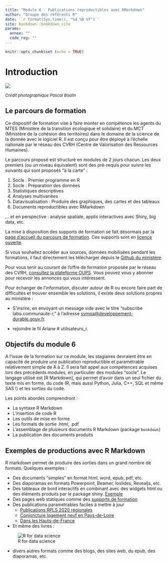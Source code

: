 ```yaml
---
title: "Module 6 - Publications reproductibles avec RMarkdown"
author: "Groupe des référents R"
date: '`r format(Sys.time(), "%d %B %Y")`'
site: bookdown::bookdown_site
params:
  annee: ""
  code_reg: ""
---
```


```r
knitr::opts_chunk$set (echo = TRUE)
```


# Introduction

![](assets/img/couleuvre.jpg)

<font size="2"> 
*Crédit photographique Pascal Boulin*
</font> 


## Le parcours de formation

  Ce dispositif de formation vise à faire monter en compétence les agents du MTES (Ministère de la transition écologique et solidaire) et du MCT (Ministère de la cohésion des territoires) dans le domaine de la science de la donnée avec le logiciel R. Il est conçu pour être déployé à l'échelle nationale par le réseau des CVRH (Centre de Valorisation des Ressources Humaines).

Le parcours proposé est structuré en modules de 2 jours chacun. Les deux premiers (ou un niveau équivalent) sont des pré-requis pour suivre les suivants qui sont proposés "à la carte" :

1. Socle : Premier programme en R
2. Socle : Préparation des données
3. Statistiques descriptives
4. Analyses multivariées
5. Datavisualisation : Produire des graphiques, des cartes et des tableaux
6. Documents reproductibles avec RMarkdown

... et en perspective : analyse spatiale, applis interactives avec Shiny, big data, etc.


La mise à disposition des supports de formation se fait désormais par la [page d'accueil du parcours de formation](https://mtes-mct.github.io/parcours-r/). Ces supports sont en [licence ouverte](https://www.etalab.gouv.fr/wp-content/uploads/2017/04/ETALAB-Licence-Ouverte-v2.0.pdf).


Si vous souhaitez accéder aux sources, données mobilisées pendant les formations, il faut directement les télécharger depuis le [Github du ministère](https://github.com/MTES-MCT/parcours-r/tree/master/Supports_formations).

Pour vous tenir au courant de l'offre de formation proposée par le réseau des CVRH, [consultez la plateforme OUPS](http://oups-cmvrh.e2.rie.gouv.fr/). Vous pouvez vous y abonner pour recevoir les annonces qui vous intéressent.


Pour échanger de l’information, discuter autour de R ou encore faire part de difficultés et trouver ensemble les solutions, il existe deux solutions propres au ministère :   

- S’insrire, en envoyant un message vide avec le titre “subscribe labo.communaute-r,” à l’adresse [sympa@developpement-durable.gouv.fr](mailto:sympa@developpement-durable.gouv.fr?subject=subscribe%20labo.communaute-r).   

- rejoindre le fil Ariane # utilisateurs_r.  

## Objectifs du module 6

A l'issue de la formation sur ce module, les stagiaires devraient être en capacité de produire une publication reproductible et paramétrable relativement simple de A à Z. Il sera fait appel aux compétences acquises lors des précédents modules, en particulier des modules "socle". Le langage utilisé est [R Markdown], qui permet d'avoir dans un seul fichier du texte mis en forme, du code (R, mais aussi Python, Julia, C++, SQL et même SAS !) et les sorties du code.

Les points abordés comprendront :

+ La syntaxe R Markdown
+ L'insertion de code R
+ Les outils de mise en forme
+ Les formats de sortie .html, .pdf
+ L'assemblage de plusieurs documents R Markdown (package `bookdown`)
+ La publication des documents produits

## Exemples de productions avec R Markdown

R markdown permet de produire des sorties dans un grand nombre de formats. Quelques exemples :

+ Des documents "simples" en format html, word, epub, pdf, etc.
+ Des diaporamas en formats Powerpoint, Beamer, Ioslides, Revealjs, etc.
+ Des tableaux de bord interactifs en combinant avec des widgets html ou des éléments produits par le package shiny.
[Exemple](https://beta.rstudioconnect.com/jjallaire/htmlwidgets-highcharter/htmlwidgets-highcharter.html#sales-by-category)
+ Des pages web statiques comme des [supports de formation](https://rawgit.com/MTES-MCT/parcours-r/master/Supports_formations/m2_preparation_donnees/_book/index.html)
+ Des publications paramétrables faciles à mettre à jour  
    - [Publications RPLS 2020 régionales]("https://dreal.statistiques.developpement-durable.gouv.fr/parc_social/2020/")  
    - [Conjoncture logement neuf en Pays-de-Loire](http://www.donnees.pays-de-la-loire.developpement-durable.gouv.fr/publications/ecln/ECLN_Conj_2018T4.html)  
    - [Dans les Hauts-de-France](https://www.hauts-de-france.developpement-durable.gouv.fr/static/logements/sitadel-tableau-de-bord-logements-hauts-de-france.html#cartesfrance)
   
+ Et même des livres : 

![R for data science](assets/img/r4ds.png)

+ divers autres formats comme des blogs, des sites web, du epub, des diaporamas, etc.


